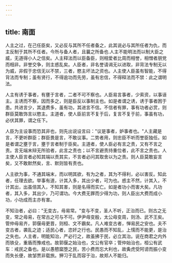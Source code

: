 ```yaml
---
---
---
```

title: 南面
---




人主之过，在己任臣矣，又必反与其所不任者备之，此其说必与其所任者为仇，而主反制于其所不任者。今所与备人者，且曩之所备也.人主不能明法而以制大臣之威，无道得小人之信矣。人主释法而以臣备臣，则相爱者比周而相誉，相憎者朋党而相非。非誉交争，则主惑乱矣。人臣者，非名誉请谒无以进取，非背法专制无以为威，非假于忠信无以不禁，三者，愍主坏法之资也。人主使人臣虽有智能，不得背法而专制；虽有贤行，不得逾功而先劳，虽有忠信，不得释法而不禁：此之谓明法。

人主有诱于事者，有壅于言者，二者不可不察也。人臣易言事者，少索资，以事诬主。主诱而不察，因而多之，则是臣反以事制主也。如是者谓之诱，诱于事者困于患。共进言少，其退费多，虽有功，其进言不信。不信者有罪，事有功者必赏，则群臣莫敢饰言以愍主。主道者，使人臣前言不复于后，复言不复于前，事虽有功，必伏其罪，谓之任下。

人臣为主设事而恐其非也，则先出说设言曰："议是事者，妒事者也。"人主藏是言，不更听群臣；群臣畏是言，不敢议事。二势者用，则忠臣不听而誉臣独任。如是者谓之壅于言，壅于言者制于臣矣。主道者，使人臣必有言之责，又有不言之责。言无端末辩无所验者，此言之责也；以不言避责持重位者，此不言之责也。人主使人臣言者必知其端以责其实，不言者必问其取舍以为之责。则人臣莫敢妄言矣，又不敢默然矣，言、默则皆有责也。

人主欲为事，不通其端末，而以明其欲，有为之者，其为不得利，必以害反。知此者，任理去欲。举事有道，计其入多，其出少者，可为也。惑主不然，计其入，不计其出，出虽倍其入，不知其害，则是名得而实亡。如是者功小而害大矣。凡功者，其入多，其出少，乃可谓功。今大费无罪而少得为功，则人臣出大费而成小功，小功成而主亦有害。

不知治者，必曰："无变古，毋易常。"变与不变，圣人不听，正治而已。则古之无变，常之毋易，在常古之可与不可。伊尹毋变殷，太公毋变周，则汤、武不王矣。管仲毋易齐，郭偃毋更晋，则桓、文不霸矣。凡人难变古者，惮易民之安也。夫不变古者，袭乱之迹；适民心者，恣奸之行也。民愚而不知乱，上懦而不能更，是治之失也。人主者，明能知治，严必行之，故虽拂于民，必立其治。说在商君之内外而铁殳，重盾而豫戒也。故郭偃之始治也，文公有官卒；管仲始治也，桓公有武车：戒民之备也。是以愚戆窳堕之民，苦小费而忘大利也，故夤虎受阿谤而振小变而失长便，故邹贾非载旅。狎习于乱而容于治，故郑人不能归。